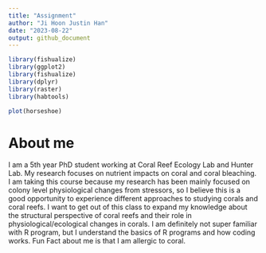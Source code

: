 ```yaml
---
title: "Assignment"
author: "Ji Hoon Justin Han"
date: "2023-08-22"
output: github_document
---
```


```r
library(fishualize)
library(ggplot2)
library(fishualize)
library(dplyr)
library(raster)
library(habtools)
```

```r
plot(horseshoe)
```


# About me
I am a 5th year PhD student working at Coral Reef Ecology Lab and Hunter Lab. My research focuses on nutrient impacts on coral and coral bleaching. I am taking this course because my research has been mainly focused on colony level physiological changes from stressors, so I believe this is a good opportunity to experience different approaches to studying corals and coral reefs. I want to get out of this class to expand my knowledge about the structural perspective of coral reefs and their role in physiological/ecological changes in corals. I am definitely not super familiar with R program, but I understand the basics of R programs and how coding works. Fun Fact about me is that I am allergic to coral.




